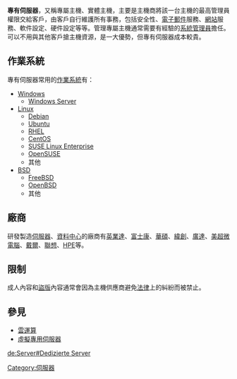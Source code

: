 {{TA
|G1=IT
}}
{{unreferenced|time=2015-04-30T15:45:27+00:00}}
{{互聯網存取}}

'''專有伺服器'''，又稱專屬主機、實體主機，主要是主機商將該一台主機的最高管理員權限交給客戶，由客戶自行維護所有事務，包括安全性、[[電子郵件|電子郵件]]服務、[[網站|網站]]服務、軟件設定、硬件設定等等。管理專屬主機通常需要有經驗的[[系統管理員|系統管理員]]擔任。可以不用與其他客戶搶主機資源，是一大優勢，但專有伺服器成本較貴。

== 作業系統 ==
專有伺服器常用的[[作業系統|作業系統]]有：
*[[Windows|Windows]]
**[[Windows_Server|Windows Server]]
*[[Linux|Linux]]
**[[Debian|Debian]]
**[[Ubuntu|Ubuntu]]
**[[RHEL|RHEL]]
**[[CentOS|CentOS]]
**[[SUSE_Linux_Enterprise|SUSE Linux Enterprise]]
**[[OpenSUSE|OpenSUSE]]
**其他
*[[BSD|BSD]]
**[[FreeBSD|FreeBSD]]
**[[OpenBSD|OpenBSD]]
**其他

== 廠商 ==
研發製造[[伺服器|伺服器]]、[[資料中心|資料中心]]的廠商有[[英業達|英業達]]、[[富士康|富士康]]、[[華碩|華碩]]、[[緯創|緯創]]、[[廣達|廣達]]、[[美超微電腦|美超微電腦]]、[[戴爾|戴爾]]、[[Lenovo|聯想]]、[[HPE|HPE]]等。

== 限制 ==
成人內容和[[盜版|盜版]]內容通常會因為主機供應商避免[[法律|法律]]上的糾紛而被禁止。

== 參見 ==
* [[雲運算|雲運算]]
* [[虛擬專用伺服器|虛擬專用伺服器]]

{{compu-stub}}

[[Category:伺服器|Category:伺服器]]

[[de:Server#Dedizierte_Server|de:Server#Dedizierte Server]]